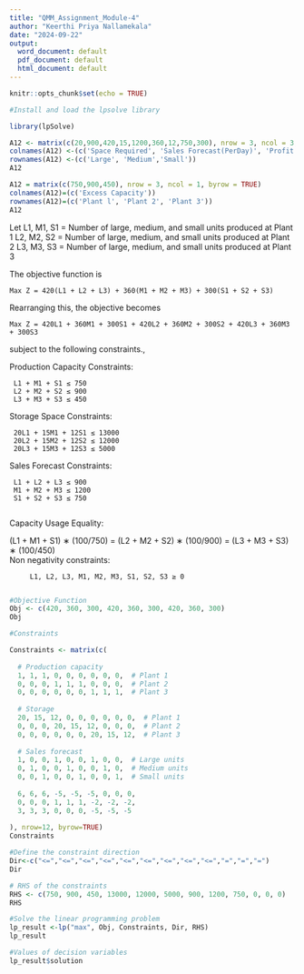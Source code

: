 ---
title: "QMM_Assignment_Module-4"
author: "Keerthi Priya Nallamekala"
date: "2024-09-22"
output:
  word_document: default
  pdf_document: default
  html_document: default
---

```{r setup, include=FALSE}
knitr::opts_chunk$set(echo = TRUE)
```

```{r}
#Install and load the lpsolve library

library(lpSolve)
```

```{r}
A12 <- matrix(c(20,900,420,15,1200,360,12,750,300), nrow = 3, ncol = 3, byrow = TRUE)
colnames(A12) <-(c('Space Required', 'Sales Forecast(PerDay)', 'Profit')) 
rownames(A12) <-(c('Large', 'Medium','Small'))
A12
```

```{r}
A12 = matrix(c(750,900,450), nrow = 3, ncol = 1, byrow = TRUE)
colnames(A12)=(c('Excess Capacity')) 
rownames(A12)=(c('Plant l', 'Plant 2', 'Plant 3')) 
A12
```

Let 
    L1, M1, S1 = Number of large, medium, and small units produced at Plant 1
    L2, M2, S2 = Number of large, medium, and small units produced at Plant 2
    L3, M3, S3 = Number of large, medium, and small units produced at Plant 3

The objective function is
    
    Max Z = 420(L1 + L2 + L3) + 360(M1 + M2 + M3) + 300(S1 + S2 + S3) 
    
Rearranging this, the objective becomes 
   
    Max Z = 420L1 + 360M1 + 300S1 + 420L2 + 360M2 + 300S2 + 420L3 + 360M3 + 300S3 
    
subject to the following constraints.,
 
 Production Capacity Constraints:    
     
     L1 + M1 + S1 ≤ 750
     L2 + M2 + S2 ≤ 900
     L3 + M3 + S3 ≤ 450
 
 Storage Space Constraints:     
     
     20L1 + 15M1 + 12S1 ≤ 13000
     20L2 + 15M2 + 12S2 ≤ 12000
     20L3 + 15M3 + 12S3 ≤ 5000
 
 Sales Forecast Constraints:   
     
     L1 + L2 + L3 ≤ 900
     M1 + M2 + M3 ≤ 1200
     S1 + S2 + S3 ≤ 750
     
 Capacity Usage Equality:
 
 (L1 + M1 + S1) ∗ (100/750) = (L2 + M2 + S2) ∗ (100/900) = (L3 + M3 + S3) ∗ (100/450)    
Non negativity constraints: 

         L1, L2, L3, M1, M2, M3, S1, S2, S3 ≥ 0
         
```{r}
#Objective Function
Obj <- c(420, 360, 300, 420, 360, 300, 420, 360, 300)
Obj
```
         
```{r}
#Constraints

Constraints <- matrix(c(
  
  # Production capacity
  1, 1, 1, 0, 0, 0, 0, 0, 0,  # Plant 1
  0, 0, 0, 1, 1, 1, 0, 0, 0,  # Plant 2
  0, 0, 0, 0, 0, 0, 1, 1, 1,  # Plant 3
  
  # Storage
  20, 15, 12, 0, 0, 0, 0, 0, 0,  # Plant 1
  0, 0, 0, 20, 15, 12, 0, 0, 0,  # Plant 2
  0, 0, 0, 0, 0, 0, 20, 15, 12,  # Plant 3
  
  # Sales forecast
  1, 0, 0, 1, 0, 0, 1, 0, 0,  # Large units
  0, 1, 0, 0, 1, 0, 0, 1, 0,  # Medium units
  0, 0, 1, 0, 0, 1, 0, 0, 1,  # Small units
  
  6, 6, 6, -5, -5, -5, 0, 0, 0,
  0, 0, 0, 1, 1, 1, -2, -2, -2,
  3, 3, 3, 0, 0, 0, -5, -5, -5
  
), nrow=12, byrow=TRUE)
Constraints
```

```{r}
#Define the constraint direction
Dir<-c("<=","<=","<=","<=","<=","<=","<=","<=","<=","=","=","=")
Dir
```

```{r}
# RHS of the constraints
RHS <- c(750, 900, 450, 13000, 12000, 5000, 900, 1200, 750, 0, 0, 0)
RHS
```
         
```{r}
#Solve the linear programming problem
lp_result <-lp("max", Obj, Constraints, Dir, RHS)
lp_result
```
         
```{r}
#Values of decision variables
lp_result$solution
```
         
         
